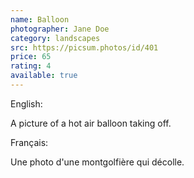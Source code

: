 ```yaml
---
name: Balloon
photographer: Jane Doe
category: landscapes
src: https://picsum.photos/id/401
price: 65
rating: 4
available: true
---
```

English:

A picture of a hot air balloon taking off.

Français:

Une photo d'une montgolfière qui décolle.